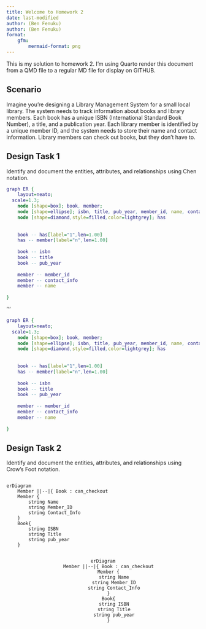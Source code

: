 ```yaml
---
title: Welcome to Homework 2
date: last-modified
author: (Ben Fenuku)
author: (Ben Fenuku)
format:
    gfm:
        mermaid-format: png
---
```


This is my solution to homework 2. I'm using Quarto render this document from a QMD file to a regular
MD file for display on GITHUB.

## Scenario

Imagine you're designing a Library Management System for a small local library. The system needs to track information about books and library members. Each book has a unique ISBN (International Standard Book Number), a title, and a publication year. Each library member is identified by a unique member ID, and the system needs to store their name and contact information. Library members can check out books, but they don’t have to.

## Design Task 1

Identify and document the entities, attributes, and relationships using Chen notation.
 
```dot
graph ER {
    layout=neato;
  scale=1.3;
    node [shape=box]; book, member;
    node [shape=ellipse]; isbn, title, pub_year, member_id, name, contact_info  
    node [shape=diamond,style=filled,color=lightgrey]; has
    
    
    book -- has[label="1",len=1.00]
    has -- member[label="n",len=1.00]
    
    book -- isbn
    book -- title
    book -- pub_year
 
    member -- member_id
    member -- contact_info
    member -- name
    
}
```
'''

```dot
graph ER {
    layout=neato;
  scale=1.3;
    node [shape=box]; book, member;
    node [shape=ellipse]; isbn, title, pub_year, member_id, name, contact_info  
    node [shape=diamond,style=filled,color=lightgrey]; has
    
    
    book -- has[label="1",len=1.00]
    has -- member[label="n",len=1.00]
    
    book -- isbn
    book -- title
    book -- pub_year
 
    member -- member_id
    member -- contact_info
    member -- name
    
}
```

## Design Task 2

Identify and document the entities, attributes, and relationships using Crow’s Foot notation.


::: {.column}
```mermaid
erDiagram
    Member ||--|{ Book : can_checkout
    Member {
        string Name
        string Member_ID
        string Contact_Info
    }
    Book{
        string ISBN
        string Title
        string pub_year
    }
```
:::
<center>

::: {.column}
```mermaid
erDiagram
    Member ||--|{ Book : can_checkout
    Member {
        string Name
        string Member_ID
        string Contact_Info
    }
    Book{
        string ISBN
        string Title
        string pub_year
    }
```
:::

